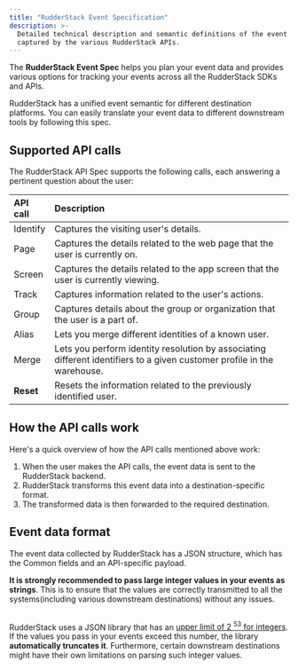 ```yaml
---
title: "RudderStack Event Specification"
description: >-
  Detailed technical description and semantic definitions of the event data
  captured by the various RudderStack APIs.
---
```


The **RudderStack Event Spec** helps you plan your event data and provides various options for tracking your events across all the RudderStack SDKs and APIs.

<div class="successBlock">
RudderStack has a unified event semantic for different destination platforms. You can easily translate your event data to different downstream tools by following this spec.
</div>

## Supported API calls

The RudderStack API Spec supports the following calls, each answering a pertinent question about the user:

| **API call**          |**Description**             |
| :-------------------- |:-------------------------- |
| <Link to="/event-spec/standard-events/identify/">Identify</Link>  | Captures the visiting user's details.  |
| <Link to="/event-spec/standard-events/page/">Page</Link>  | Captures the details related to the web page that the user is currently on.               |
| <Link to="/event-spec/standard-events/screen/">Screen</Link>  | Captures the details related to the app screen that the user is currently viewing.    |
| <Link to="/event-spec/standard-events/track/">Track</Link>  | Captures information related to the user's actions.                                     |
| <Link to="/event-spec/standard-events/group/">Group</Link>  | Captures details about the group or organization that the user is a part of. |
| <Link to="/event-spec/standard-events/alias/">Alias</Link>  | Lets you merge different identities of a known user.                   |
| <Link to="/event-spec/standard-events/merge/">Merge</Link> | Lets you perform <Link to="/features/identity-resolution/">identity resolution</Link> by associating different identifiers to a given customer profile in the warehouse. | 
| **Reset**              | Resets the information related to the previously identified user.                         |

## How the API calls work

Here's a quick overview of how the API calls mentioned above work:

1. When the user makes the API calls, the event data is sent to the RudderStack backend.
2. RudderStack transforms this event data into a destination-specific format.
3. The transformed data is then forwarded to the required destination.

## Event data format

The event data collected by RudderStack has a JSON structure, which has the <Link to="/event-spec/standard-events/common-fields/">Common fields</Link> and an API-specific payload.

<div class="dangerBlock">
<strong>It is strongly recommended to pass large integer values in your events as strings</strong>. This is to ensure that the values are correctly transmitted to all the systems(including various downstream destinations) without any issues.<br /><br />

RudderStack uses a JSON library that has an <a href="https://www.rfc-editor.org/rfc/rfc7159#section-6">upper limit of 2 <sup>53</sup> for integers</a>. If the values you pass in your events exceed this number, the library <strong>automatically truncates it</strong>. Furthermore, certain downstream destinations might have their own limitations on parsing such integer values.
</div>
